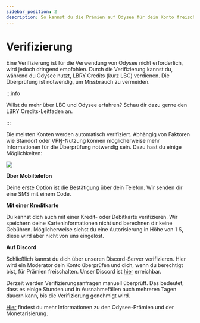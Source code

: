 ---
sidebar_position: 2
description: So kannst du die Prämien auf Odysee für dein Konto freischalten.
---

# Verifizierung

Eine Verifizierung ist für die Verwendung von Odysee nicht erforderlich, wird jedoch dringend empfohlen. Durch die Verifizierung kannst du, während du Odysee nutzt, LBRY Credits (kurz LBC) verdienen. Die Überprüfung ist notwendig, um Missbrauch zu vermeiden.

:::info

Willst du mehr über LBC und Odysee erfahren? Schau dir dazu gerne den LBRY Credits-Leitfaden an.

:::

Die meisten Konten werden automatisch verifiziert. Abhängig von Faktoren wie Standort oder VPN-Nutzung können möglicherweise mehr Informationen für die Überprüfung notwendig sein. Dazu hast du einige Möglichkeiten:

![](https://i.imgur.com/lDgkeUF.png)

**Über Mobiltelefon**

Deine erste Option ist die Bestätigung über dein Telefon. Wir senden dir eine SMS mit einem Code.

**Mit einer Kreditkarte** 

Du kannst dich auch mit einer Kredit- oder Debitkarte verifizieren. Wir speichern deine Karteninformationen nicht und berechnen dir keine Gebühren. Möglicherweise siehst du eine Autorisierung in Höhe von 1 $, diese wird aber nicht von uns eingelöst.

**Auf Discord**

Schließlich kannst du dich über unseren Discord-Server verifizieren. Hier wird ein Moderator dein Konto überprüfen und dich, wenn du berechtigt bist, für Prämien freischalten. Unser Discord ist [hier](https://discord.com/invite/sWedwsNWjX) erreichbar.

Derzeit werden Verifizierungsanfragen manuell überprüft. Das bedeutet, dass es einige Stunden und in Ausnahmefällen auch mehreren Tagen dauern kann, bis die Verifizierung genehmigt wird.

[Hier](http://chihuahuaspin.com) findest du mehr Informationen zu den Odysee-Prämien und der Monetarisierung.
